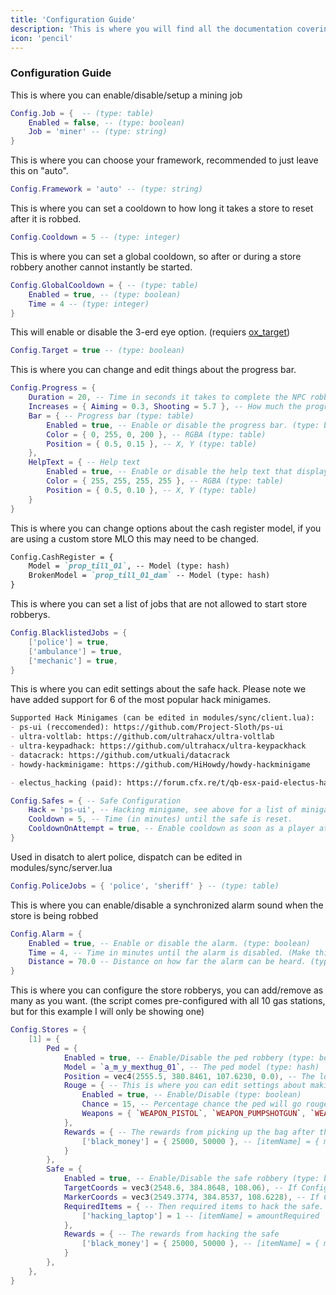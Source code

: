 ```yaml
---
title: 'Configuration Guide'
description: 'This is where you will find all the documentation covering the configuration for our script, if you need anything that is not a configurable option do not hesitate to reach out to use via [discord](https://discord.gg/trase)!'
icon: 'pencil'
---
```


### Configuration Guide

This is where you can enable/disable/setup a mining job
```lua config.lua
Config.Job = {  -- (type: table)
    Enabled = false, -- (type: boolean)
    Job = 'miner' -- (type: string)
}
```

This is where you can choose your framework, recommended to just leave this on "auto".
```lua Config.lua
Config.Framework = 'auto' -- (type: string)
```

This is where you can set a cooldown to how long it takes a store to reset after it is robbed.
```lua Config.lua
Config.Cooldown = 5 -- (type: integer)
```

This is where you can set a global cooldown, so after or during a store robbery another cannot instantly be started.
```lua Config.lua
Config.GlobalCooldown = { -- (type: table)
    Enabled = true, -- (type: boolean)
    Time = 4 -- (type: integer)
}
```

This will enable or disable the 3-erd eye option. (requiers [ox_target](https://github.com/overextended/ox_target))
```lua Config.lua
Config.Target = true -- (type: boolean)
```

This is where you can change and edit things about the progress bar.
```lua Config.lua
Config.Progress = {
    Duration = 20, -- Time in seconds it takes to complete the NPC robbery. (type: integer)
    Increases = { Aiming = 0.3, Shooting = 5.7 }, -- How much the progress increases when aiming or shooting. (type: table)
    Bar = { -- Progress bar (type: table)
        Enabled = true, -- Enable or disable the progress bar. (type: boolean)
        Color = { 0, 255, 0, 200 }, -- RGBA (type: table)
        Position = { 0.5, 0.15 }, -- X, Y (type: table)
    },
    HelpText = { -- Help text
        Enabled = true, -- Enable or disable the help text that displays above the progress bar. (type: boolean)
        Color = { 255, 255, 255, 255 }, -- RGBA (type: table)
        Position = { 0.5, 0.10 }, -- X, Y (type: table)
    }
}
```

This is where you can change options about the cash register model, if you are using a custom store MLO this may need to be changed.
````md
Config.CashRegister = {
    Model = `prop_till_01`, -- Model (type: hash)
    BrokenModel = `prop_till_01_dam` -- Model (type: hash)
}
````

This is where you can set a list of jobs that are not allowed to start store robberys.
```lua Config.lua
Config.BlacklistedJobs = {
    ['police'] = true,
    ['ambulance'] = true,
    ['mechanic'] = true,
}
```

This is where you can edit settings about the safe hack. Please note we have added support for 6 of the most popular hack minigames.

```md Supported minigames
Supported Hack Minigames (can be edited in modules/sync/client.lua):
- ps-ui (reccomended): https://github.com/Project-Sloth/ps-ui
- ultra-voltlab: https://github.com/ultrahacx/ultra-voltlab
- ultra-keypadhack: https://github.com/ultrahacx/ultra-keypackhack
- datacrack: https://github.com/utkuali/datacrack
- howdy-hackminigame: https://github.com/HiHowdy/howdy-hackminigame

- electus_hacking (paid): https://forum.cfx.re/t/qb-esx-paid-electus-hacking-hacker-job-terminal-hack/4989175
```

```lua Config.lua
Config.Safes = { -- Safe Configuration
    Hack = 'ps-ui', -- Hacking minigame, see above for a list of minigames.
    Cooldown = 5, -- Time (in minutes) until the safe is reset.
    CooldownOnAttempt = true, -- Enable cooldown as soon as a player attempts to open the safe.
}
```

Used in disatch to alert police, dispatch can be edited in modules/sync/server.lua 
```lua Config.lua
Config.PoliceJobs = { 'police', 'sheriff' } -- (type: table)
```

This is where you can enable/disable a synchronized alarm sound when the store is being robbed
```lua Config.lua
Config.Alarm = {
    Enabled = true, -- Enable or disable the alarm. (type: boolean)
    Time = 4, -- Time in minutes until the alarm is disabled. (Make this matches up with the progress bar duration) (type: integer)
    Distance = 70.0 -- Distance on how far the alarm can be heard. (type: integer)
}
```

This is where you can configure the store robberys, you can add/remove as many as you want. (the script comes pre-configured with all 10 gas stations, but for this example I will only be showing one)
```lua Config.lua
Config.Stores = {
    [1] = {
        Ped = {
            Enabled = true, -- Enable/Disable the ped robbery (type: boolean)
            Model = `a_m_y_mexthug_01`, -- The ped model (type: hash)
            Position = vec4(2555.5, 380.8461, 107.6230, 0.0), -- The location of the ped (x, y, z, heading) (type: vector4)
            Rouge = { -- This is where you can edit settings about making the ped go rouge and defend the store.
                Enabled = true, -- Enable/Disable (type: boolean)
                Chance = 15, -- Percentage chance the ped will go rouge (type: integer)
                Weapons = { `WEAPON_PISTOL`, `WEAPON_PUMPSHOTGUN`, `WEAPON_MICROSMG` }, -- The weapons that the ped will use, will randomly select from this table (type: table)
            },
            Rewards = { -- The rewards from picking up the bag after the ped throws it.
                ['black_money'] = { 25000, 50000 }, -- [itemName] = { minAmount, maxAmount }
            }
        },
        Safe = {
            Enabled = true, -- Enable/Disable the safe robbery (type: boolean)
            TargetCoords = vec3(2548.6, 384.8648, 108.06), -- If Config.Target is enabled, this is where the box will be placed (only touch if you know what you doing)
            MarkerCoords = vec3(2549.3774, 384.8537, 108.6228), -- If Config.Target is disabled, this is where the marker will be placed (only touch if you know what you doing)
            RequiredItems = { -- Then required items to hack the safe.
                ['hacking_laptop'] = 1 -- [itemName] = amountRequired
            },
            Rewards = { -- The rewards from hacking the safe
                ['black_money'] = { 25000, 50000 }, -- [itemName] = { minAmount, maxAmount }
            }
        },
    },
}
```